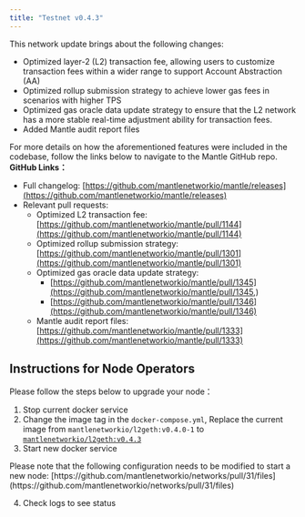```yaml
---
title: "Testnet v0.4.3"
---
```


This network update brings about the following changes:

* Optimized layer-2 (L2) transaction fee, allowing users to customize transaction fees within a wider range to support Account Abstraction (AA)
* Optimized rollup submission strategy to achieve lower gas fees in scenarios with higher TPS
* Optimized gas oracle data update strategy to ensure that the L2 network has a more stable real-time adjustment ability for transaction fees.
* Added Mantle audit report files

For more details on how the aforementioned features were included in the codebase, follow the links below to navigate to the Mantle GitHub repo. **GitHub Links：**

* Full changelog: [https://github.com/mantlenetworkio/mantle/releases](https://github.com/mantlenetworkio/mantle/releases)
* Relevant pull requests:
  * Optimized L2 transaction fee: [https://github.com/mantlenetworkio/mantle/pull/1144](https://github.com/mantlenetworkio/mantle/pull/1144)
  * Optimized rollup submission strategy: [https://github.com/mantlenetworkio/mantle/pull/1301](https://github.com/mantlenetworkio/mantle/pull/1301)
  * Optimized gas oracle data update strategy:
    * [https://github.com/mantlenetworkio/mantle/pull/1345](https://github.com/mantlenetworkio/mantle/pull/1345,)
    * [https://github.com/mantlenetworkio/mantle/pull/1346](https://github.com/mantlenetworkio/mantle/pull/1346)
  * Mantle audit report files: [https://github.com/mantlenetworkio/mantle/pull/1333](https://github.com/mantlenetworkio/mantle/pull/1333)

## Instructions for Node Operators

Please follow the steps below to upgrade your node：

1. Stop current docker service
2. Change the image tag in the `docker-compose.yml`, Replace the current image from `mantlenetworkio/l2geth:v0.4.0-1` to [`mantlenetworkio/l2geth:v0.4.3`](https://hub.docker.com/r/mantlenetworkio/l2geth/tags)
3. Start new docker service

<Info>
Please note that the following configuration needs to be modified to start a new node: [https://github.com/mantlenetworkio/networks/pull/31/files](https://github.com/mantlenetworkio/networks/pull/31/files)

</Info>

4. Check logs to see status


